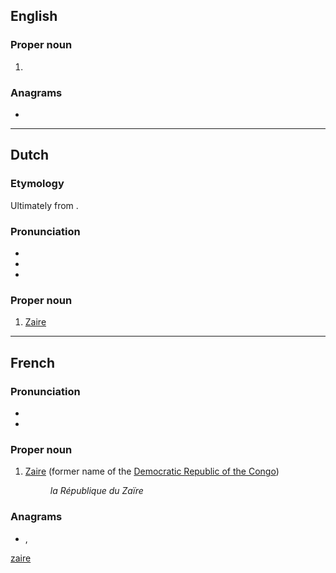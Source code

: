 {{also|zaire|Zaire|zaïre}}
==English==

===Proper noun===
{{en-proper noun}}

# {{alternative spelling of|en|Zaire}}

===Anagrams===
* {{anagrams|en|a=aeirz|Azeri|arize}}

----

==Dutch==

===Etymology===
Ultimately from {{der|nl|pt}}. {{etystub|nl}}

===Pronunciation===
* {{IPA|nl|/ˌzaːˈiː.rə/}}
* {{hyphenation|nl|Za|ire}}
* {{rhymes|nl|iːrə}}

===Proper noun===
{{nl-proper noun|n}}

# [[Zaire]] {{gloss|name of the Democratic Republic of the Congo under the Mobutu regime}}

----

==French==

===Pronunciation===
* {{fr-IPA}}
* {{audio|fr|Fr-Zaïre.ogg|Audio}}

===Proper noun===
{{fr-proper noun|m}}

# [[Zaire]] (former name of the [[Democratic Republic of the Congo]])
#: ''la République du Zaïre''

===Anagrams===
* {{l|fr|azéri}}, {{l|fr|Azéri}}

[[Category:fr:Countries|zaire]]